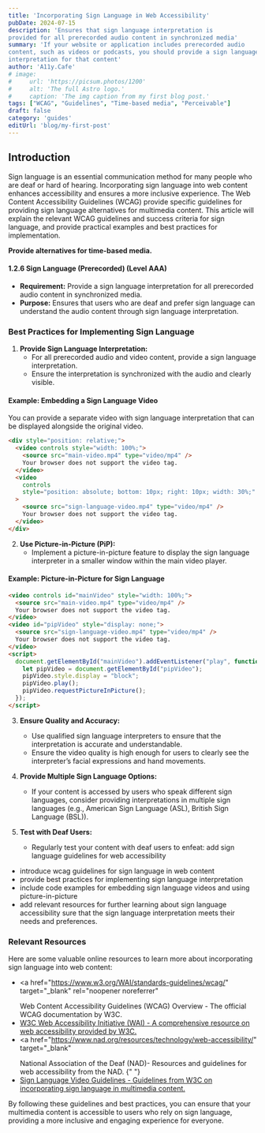 ```yaml
---
title: 'Incorporating Sign Language in Web Accessibility'
pubDate: 2024-07-15
description: 'Ensures that sign language interpretation is
provided for all prerecorded audio content in synchronized media'
summary: 'If your website or application includes prerecorded audio
content, such as videos or podcasts, you should provide a sign language
interpretation for that content'
author: 'A11y.Cafe'
# image:
#     url: 'https://picsum.photos/1200'
#     alt: 'The full Astro logo.'
#     caption: 'The img caption from my first blog post.'
tags: ["WCAG", "Guidelines", "Time-based media", "Perceivable"]
draft: false
category: 'guides'
editUrl: 'blog/my-first-post'
---
```


## Introduction

Sign language is an essential communication method for many people who are deaf
or hard of hearing. Incorporating sign language into web content enhances
accessibility and ensures a more inclusive experience. The Web Content
Accessibility Guidelines (WCAG) provide specific guidelines for providing sign
language alternatives for multimedia content. This article will explain the
relevant WCAG guidelines and success criteria for sign language, and provide
practical examples and best practices for implementation.

**Provide alternatives for time-based media.**

#### 1.2.6 Sign Language (Prerecorded) (Level AAA)

- **Requirement:** Provide a sign language interpretation for all prerecorded
  audio content in synchronized media.
- **Purpose:** Ensures that users who are deaf and prefer sign language can
  understand the audio content through sign language interpretation.

### Best Practices for Implementing Sign Language

1. **Provide Sign Language Interpretation:**
   - For all prerecorded audio and video content, provide a sign language
     interpretation.
   - Ensure the interpretation is synchronized with the audio and clearly
     visible.

#### Example: Embedding a Sign Language Video

You can provide a separate video with sign language interpretation that can be
displayed alongside the original video.

```html
<div style="position: relative;">
  <video controls style="width: 100%;">
    <source src="main-video.mp4" type="video/mp4" />
    Your browser does not support the video tag.
  </video>
  <video
    controls
    style="position: absolute; bottom: 10px; right: 10px; width: 30%;"
  >
    <source src="sign-language-video.mp4" type="video/mp4" />
    Your browser does not support the video tag.
  </video>
</div>
```

2. **Use Picture-in-Picture (PiP):**
   - Implement a picture-in-picture feature to display the sign language
     interpreter in a smaller window within the main video player.

#### Example: Picture-in-Picture for Sign Language

```html
<video controls id="mainVideo" style="width: 100%;">
  <source src="main-video.mp4" type="video/mp4" />
  Your browser does not support the video tag.
</video>
<video id="pipVideo" style="display: none;">
  <source src="sign-language-video.mp4" type="video/mp4" />
  Your browser does not support the video tag.
</video>
<script>
  document.getElementById("mainVideo").addEventListener("play", function () {
    let pipVideo = document.getElementById("pipVideo");
    pipVideo.style.display = "block";
    pipVideo.play();
    pipVideo.requestPictureInPicture();
  });
</script>
```

3. **Ensure Quality and Accuracy:**

   - Use qualified sign language interpreters to ensure that the interpretation
     is accurate and understandable.
   - Ensure the video quality is high enough for users to clearly see the
     interpreter’s facial expressions and hand movements.

4. **Provide Multiple Sign Language Options:**

   - If your content is accessed by users who speak different sign languages,
     consider providing interpretations in multiple sign languages (e.g.,
     American Sign Language (ASL), British Sign Language (BSL)).

5. **Test with Deaf Users:**
   - Regularly test your content with deaf users to enfeat: add sign language
     guidelines for web accessibility

- introduce wcag guidelines for sign language in web content
- provide best practices for implementing sign language interpretation
- include code examples for embedding sign language videos and using
  picture-in-picture
- add relevant resources for further learning about sign language accessibility
  sure that the sign language interpretation meets their needs and preferences.

### Relevant Resources

Here are some valuable online resources to learn more about incorporating sign
language into web content:

- <a
    href="https://www.w3.org/WAI/standards-guidelines/wcag/"
    target="_blank"
    rel="noopener noreferrer"
  >
    Web Content Accessibility Guidelines (WCAG) Overview - The official WCAG
    documentation by W3C.
  </a>
- <a href="https://www.w3.org/WAI/" target="_blank" rel="noopener noreferrer">
    W3C Web Accessibility Initiative (WAI) - A comprehensive resource on web
    accessibility provided by W3C.
  </a>
- <a
    href="https://www.nad.org/resources/technology/web-accessibility/"
    target="_blank"
  >
    National Association of the Deaf (NAD)- Resources and guidelines for web
    accessibility from the NAD.
  </a>{" "}
- <a href="https://www.w3.org/WAI/media/av/#sign-language" target="_blank">
    Sign Language Video Guidelines - Guidelines from W3C on incorporating sign
    language in multimedia content.
  </a>

By following these guidelines and best practices, you can ensure that your
multimedia content is accessible to users who rely on sign language, providing a
more inclusive and engaging experience for everyone.
